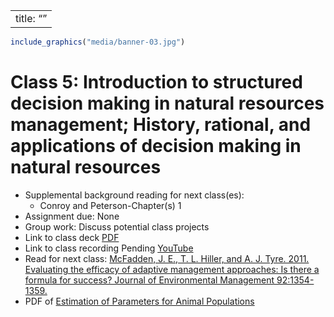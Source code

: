 
---
title: ""
---

<!--
library(knitr)
rmarkdown::render_site("Class-05.Rmd")# build website

# rmarkdown::render_site()# build webpage
# COPY FILES TO DOCS FOR GITHUB.IO
system(paste("xcopy", 
    '"C:/Users/mcolvin/Documents/Teaching/WFA8433-Natural-Resource-Decision-Making/Course-Materials/_site"', 
    '"C:/Users/mcolvin/Documents/Teaching/WFA8433-Natural-Resource-Decision-Making//Docs"',
    "/E /C /H /R /K /O /Y")) 
  q(save="no") 
-->



```r
include_graphics("media/banner-03.jpg")
```



# Class 5: Introduction to structured decision making in natural resources management; History, rational, and applications of decision making in natural resources


<!--
add larkin's book link
-->
 
* Supplemental background reading for next class(es):
    * Conroy and Peterson-Chapter(s) 1
* Assignment due: None
* Group work: Discuss potential class projects
* Link to class deck [PDF](class-05.pdf)
* Link to class recording Pending [YouTube](https://youtu.be/r-sn2tgDEHc)
* Read for next class: [McFadden, J. E., T. L. Hiller, and A. J. Tyre. 2011. Evaluating the efficacy of
 adaptive management approaches: Is there a formula for success? Journal
 of Environmental Management 92:1354-1359.](M272.pdf)
* PDF of [Estimation of Parameters for Animal Populations](http://larkinpowell.wixsite.com/larkinpowell/estimation-of-parameters-for-animal-pop) 
 
<!--
Conroy and Peterson-Chapters 1 & 2
-->